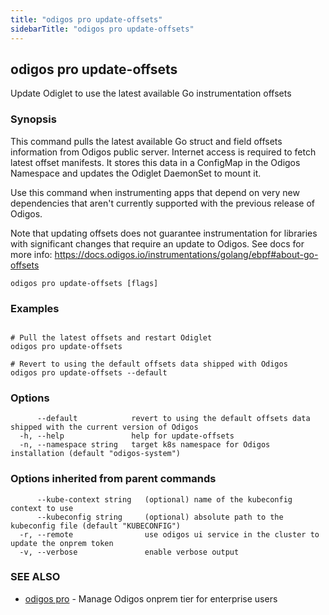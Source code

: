 ```yaml
---
title: "odigos pro update-offsets"
sidebarTitle: "odigos pro update-offsets"
---
```

## odigos pro update-offsets

Update Odiglet to use the latest available Go instrumentation offsets

### Synopsis

This command pulls the latest available Go struct and field offsets information from Odigos public server.
Internet access is required to fetch latest offset manifests.
It stores this data in a ConfigMap in the Odigos Namespace and updates the Odiglet DaemonSet to mount it.

Use this command when instrumenting apps that depend on very new dependencies that aren't currently supported
with the previous release of Odigos.

Note that updating offsets does not guarantee instrumentation for libraries with significant changes that
require an update to Odigos. See docs for more info: https://docs.odigos.io/instrumentations/golang/ebpf#about-go-offsets


```
odigos pro update-offsets [flags]
```

### Examples

```

# Pull the latest offsets and restart Odiglet
odigos pro update-offsets

# Revert to using the default offsets data shipped with Odigos
odigos pro update-offsets --default

```

### Options

```
      --default            revert to using the default offsets data shipped with the current version of Odigos
  -h, --help               help for update-offsets
  -n, --namespace string   target k8s namespace for Odigos installation (default "odigos-system")
```

### Options inherited from parent commands

```
      --kube-context string   (optional) name of the kubeconfig context to use
      --kubeconfig string     (optional) absolute path to the kubeconfig file (default "KUBECONFIG")
  -r, --remote                use odigos ui service in the cluster to update the onprem token
  -v, --verbose               enable verbose output
```

### SEE ALSO

* [odigos pro](/cli/odigos_pro)	 - Manage Odigos onprem tier for enterprise users
